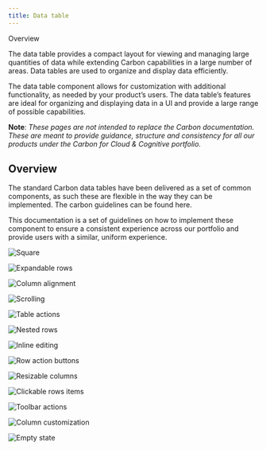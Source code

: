 ```yaml
---
title: Data table
---
```



<Breadcrumb>
  <BreadcrumbItem isCurrentPage href="/patterns/data-table/overview">
    Overview
  </BreadcrumbItem>
</Breadcrumb>

<PageDescription>


The data table provides a compact layout for viewing and managing large quantities of data while extending Carbon capabilities in a large number of areas. Data tables are used to organize and display data efficiently.

</PageDescription>


The data table component allows for customization with additional functionality, as needed by your product’s users. The data table’s features are ideal for organizing and displaying data in a UI and provide a large range of possible capabilities.

**Note**: _These pages are not intended to replace the Carbon documentation. These are meant to provide guidance, structure and consistency for all our products under the Carbon for Cloud & Cognitive portfolio._

## Overview

The standard Carbon data tables have been delivered as a set of common components, as such these are flexible in the way they can be implemented. The carbon guidelines can be found here.

This documentation is a set of guidelines on how to implement these component to ensure a consistent experience across our portfolio and provide users with a similar, uniform experience.

<Row className="image-card-group">


<Column colMd={3} colLg={3} noGutterSm>


<ImageCard 
sub-title="Header"
sub-titleColor="dark"
hoverColor="dark"
href="/patterns/data-table/headers">


![Square](images/table_header.png)

</ImageCard>


<ImageCard
sub-title="Expandable rows"
sub-titleColor="dark"
hoverColor="dark"
href="/patterns/data-table/expandable-rows">


![Expandable rows](images/expanded-rows.png)

</ImageCard>


<ImageCard
sub-title="Column alignment"
sub-titleColor="dark"
hoverColor="dark"
href="/patterns/data-table/column-alignment">


![Column alignment](images/columns.png)

</ImageCard>

<ImageCard
sub-title="Scrolling"
sub-titleColor="dark"
hoverColor="dark"
disabled
href="https://www.carbondesignsystem.com/">


![Scrolling](images/scrolling.png)

</ImageCard>


</Column>


<Column colMd={3} colLg={3} noGutterSm>


<ImageCard 
sub-title="Table actions"
sub-titleColor="dark"
hoverColor="dark"
disabled
href="https://www.carbondesignsystem.com/">


![Table actions](images/table_actions.png)

</ImageCard>

<ImageCard
sub-title="Nested rows"
sub-titleColor="dark"
hoverColor="dark"
href="/patterns/data-table/nested-rows">


![Nested rows](images/nested-rows.png)

</ImageCard>


<ImageCard
sub-title="Inline editing"
sub-titleColor="dark"
hoverColor="dark"
disabled
href="https://www.carbondesignsystem.com/">


![Inline editing](images/inline_editing.png)

</ImageCard>


</Column>


<Column colMd={3} colLg={3} noGutterSm>


<ImageCard
sub-title="Row action buttons"
sub-titleColor="dark"
hoverColor="dark"
href="/patterns/data-table/row-action-buttons"> 


![Row action buttons](images/persistent_VS_hover.png)

</ImageCard>


<ImageCard
sub-title="Resizable columns"
sub-titleColor="dark"
hoverColor="dark"
href="/patterns/data-table/resizable-columns">


![Resizable columns](images/resizing_hero_image.png)

</ImageCard>

<ImageCard
sub-title="Clickable rows items"
sub-titleColor="dark"
hoverColor="dark"
href="/patterns/data-table/clickable-row-items">


![Clickable rows items](images/clickable_row_items.png)

</ImageCard>


</Column>


<Column colMd={3} colLg={3} noGutterSm>


<ImageCard
sub-title="Toolbar actions"
sub-titleColor="dark"
hoverColor="dark"
disabled
href="https://www.carbondesignsystem.com/">


![Toolbar actions](images/toolbar_batch_actions.png)

</ImageCard>


<ImageCard
sub-title="Column customization"
sub-titleColor="dark"
hoverColor="dark"
href="/patterns/data-table/column-customization">


![Column customization](images/customization.png)

</ImageCard>

<ImageCard
sub-title="Empty state"
sub-titleColor="dark"
hoverColor="dark"
disabled
href="https://www.carbondesignsystem.com/">


![Empty state](images/empty_state.png)

</ImageCard>


</Column>


</Row>

